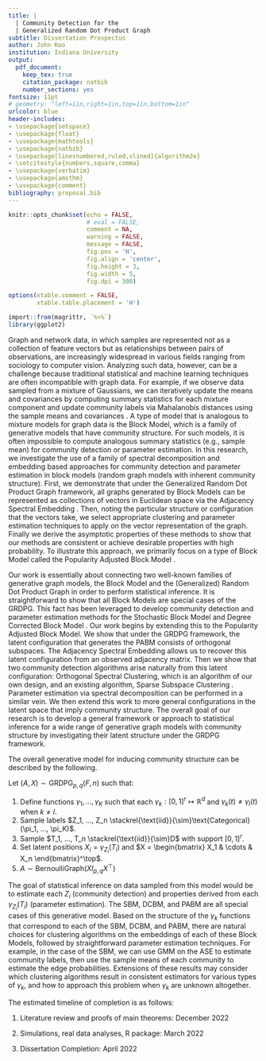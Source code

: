 ```yaml
---
title: |
  | Community Detection for the 
  | Generalized Random Dot Product Graph
subtitle: Dissertation Prospectus
author: John Koo
institution: Indiana University
output:
  pdf_document:
    keep_tex: true
    citation_package: natbib
    number_sections: yes
fontsize: 11pt
# geometry: "left=1in,right=1in,top=1in,bottom=1in"
urlcolor: blue
header-includes:
- \usepackage{setspace}
- \usepackage{float}
- \usepackage{mathtools}
- \usepackage{natbib}
- \usepackage[linesnumbered,ruled,vlined]{algorithm2e} 
- \setcitestyle{numbers,square,comma}
- \usepackage{verbatim}
- \usepackage{amsthm}
- \usepackage{comment}
bibliography: proposal.bib
---
```


```r
knitr::opts_chunk$set(echo = FALSE, 
                      # eval = FALSE,
                      comment = NA, 
                      warning = FALSE, 
                      message = FALSE, 
                      fig.pos = 'H', 
                      fig.align = 'center', 
                      fig.height = 3, 
                      fig.width = 5, 
                      fig.dpi = 300)

options(xtable.comment = FALSE, 
        xtable.table.placement = 'H')

import::from(magrittr, `%>%`)
library(ggplot2)
```

\newcommand{\diag}{\text{diag}}
\newcommand{\tr}{\text{Tr}}
\newcommand{\blockdiag}{\text{blockdiag}}
\newcommand{\indep}{\stackrel{\text{ind}}{\sim}}
\newcommand{\iid}{\stackrel{\text{iid}}{\sim}}
\newcommand{\Bernoulli}{\text{Bernoulli}}
\newcommand{\Betadist}{\text{Beta}}
\newcommand{\BG}{\text{BernoulliGraph}}
\newcommand{\Cat}{\text{Categorical}}
\newcommand{\GRDPG}{\text{GRDPG}}
\newtheorem{definition}{Definition}
\newtheorem{theorem}{Theorem}
\newtheorem{lemma}{Lemma}
\theoremstyle{remark}
\newtheorem*{remark}{Remark}
\theoremstyle{example}
\newtheorem*{example}{Example}

Graph and network data, in which samples are represented not as a collection of feature vectors but as relationships between pairs of observations, are increasingly widespread in various fields ranging from sociology to computer vision. Analyzing such data, however, can be a challenge because traditional statistical and machine learning techniques are often incompatible with graph data. For example, if we observe data sampled from a mixture of Gaussians, we can iteratively update the means and covariances by computing summary statistics for each mixture component and update community labels via Mahalanobis distances using the sample means and covariances \cite{doi:10.1198/016214502760047131}. A type of model that is analogous to mixture models for graph data is the Block Model, which is a family of generative models that have community structure. For such models, it is often impossible to compute analogous summary statistics (e.g., sample mean) for community detection or parameter estimation. In this research, we investigate the use of a family of spectral decomposition and embedding based approaches for community detection and parameter estimation in block models (random graph models with inherent community structure). First, we demonstrate that under the Generalized Random Dot Product Graph \cite{rubindelanchy2017statistical} framework, all graphs generated by Block Models can be represented as collections of vectors in Euclidean space via the Adjacency Spectral Embedding \cite{athreya2017statistical, lyzinski2014}. Then, noting the particular structure or configuration that the vectors take, we select appropriate clustering and parameter estimation techniques to apply on the vector representation of the graph. Finally we derive the asymptotic properties of these methods to show that our methods are consistent or achieve desirable properties with high probability. To illustrate this approach, we primarily focus on a type of Block Model called the Popularity Adjusted Block Model \cite{307cbeb9b1be48299388437423d94bf1}. 

Our work is essentially about connecting two well-known families of generative graph models, the Block Model and the (Generalized) Random Dot Product Graph \cite{rubindelanchy2017statistical} in order to perform statistical inference. It is straightforward to show that all Block Models are special cases of the GRDPG. This fact has been leveraged to develop community detection and parameter estimation methods \cite{athreya2017statistical, lyzinski2014, rubindelanchy2017statistical} for the Stochastic Block Model \cite{doi:10.1080/0022250X.1971.9989788} and Degree Corrected Block Model \cite{Karrer_2011}. Our work begins by extending this to the Popularity Adjusted Block Model. We show that under the GRDPG framework, the latent configuration that generates the PABM consists of orthogonal subspaces. The Adjacency Spectral Embedding allows us to recover this latent configuration from an observed adjacency matrix. Then we show that two community detection algorithms arise naturally from this latent configuration: Orthogonal Spectral Clustering, which is an algorithm of our own design, and an existing algorithm, Sparse Subspace Clustering \cite{5206547}. Parameter estimation via spectral decomposition can be performed in a similar vein. We then extend this work to more general configurations in the latent space that imply community structure. The overall goal of our research is to develop a general framework or approach to statistical inference for a wide range of generative graph models with community structure by investigating their latent structure under the GRDPG framework. 

The overall generative model for inducing community structure can be described by the following.

Let $(A, X) \sim \GRDPG_{p, q}(F, n)$ such that:

1. Define functions $\gamma_1, ..., \gamma_K$ such that each 
$\gamma_k : [0, 1]^r \mapsto \mathbb{R}^d$ and $\gamma_k(t) \neq \gamma_l(t)$ 
when $k \neq l$.
2. Sample labels
$Z_1, ..., Z_n \iid \Cat(\pi_1, ..., \pi_K)$.
3. Sample $T_1, ..., T_n \iid D$ with support $[0, 1]^r$. 
4. Set latent positions $X_i = \gamma_{Z_i}(T_i)$ and 
$X = \begin{bmatrix} X_1 & \cdots & X_n \end{bmatrix}^\top$.
5. $A \sim \BG(X I_{p, q} X^\top)$

The goal of statistical inference on data sampled from this model would be to estimate each $Z_i$ (community detection) and properties derived from each $\gamma_{Z_i}(T_i)$ (parameter estimation). The SBM, DCBM, and PABM are all special cases of this generative model. Based on the structure of the $\gamma_k$ functions that correspond to each of the SBM, DCBM, and PABM, there are natural choices for clustering algorithms on the embeddings of each of these Block Models, followed by straightforward parameter estimation techniques. For example, in the case of the SBM, we can use GMM on the ASE to estimate community labels, then use the sample means of each community to estimate the edge probabilities. Extensions of these results may consider which clustering algorithms result in consistent estimators for various types of $\gamma_k$, and how to approach this problem when $\gamma_k$ are unknown altogether. 

The estimated timeline of completion is as follows:

1. Literature review and proofs of main theorems: December 2022

2. Simulations, real data analyses, R package: March 2022

3. Dissertation Completion: April 2022